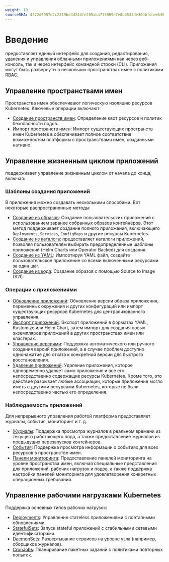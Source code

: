 ```yaml
---
weight: 10
sourceSHA: 4272d5957d2c2319be4d244fe265aba713069e7e0b4534de304bfdaeeb08cac8
---
```


# Введение

<Term name="product" /> предоставляет единый интерфейс для создания, редактирования, удаления и управления облачными приложениями как через веб-консоль, так и через интерфейс командной строки (CLI). Приложения могут быть развернуты в нескольких пространствах имен с политиками RBAC.

## Управление пространствами имен

Пространства имен обеспечивают логическую изоляцию ресурсов Kubernetes. Ключевые операции включают:

- [Создание пространств имен](./functions/namespace/create_namespace.mdx): Определение квот ресурсов и политик безопасности подов.
- [Импорт пространств имен](./functions/namespace/import_namespace.mdx): Импорт существующих пространств имен Kubernetes в <Term name="product" /> обеспечивает полное соответствие возможностям платформы с пространствами имен, созданными нативно.

## Управление жизненным циклом приложений

<Term name="product" /> поддерживает управление жизненным циклом от начала до конца, включая:

### Шаблоны создания приложений

В <Term name="product" /> приложения можно создавать несколькими способами. Вот некоторые распространенные методы:

- [Создание из образов](./functions/create_applications/image_app.mdx): Создание пользовательских приложений с использованием заранее собранных образов контейнеров. Этот метод поддерживает создание полного приложения, включающего `Deployments`, `Services`, `ConfigMaps` и другие ресурсы Kubernetes.
- [Создание из каталога](./functions/create_applications/chart_app.mdx): <Term name="product" /> предоставляет каталоги приложений, позволяя пользователям выбирать предопределенные шаблоны приложений (Helm Charts или Operator Backed) для создания.
- [Создание из YAML](./functions/create_applications/yaml_app.mdx): Импортируя YAML файл, создайте пользовательское приложение со всеми включенными ресурсами за один шаг.
- [Создание из кода](./functions/create_applications/s2i_app.mdx): Создание образов с помощью Source to Image (S2I).

### Операции с приложениями

- [Обновление приложений](./functions/application_operation/application_upgrade.mdx): Обновление версии образа приложения, переменных окружения и других конфигураций или импорт существующих ресурсов Kubernetes для централизованного управления.
- [Экспорт приложений](./functions/application_operation/export.mdx): Экспорт приложений в форматах YAML, Kustomize или Helm Chart, затем импорт для создания новых экземпляров приложений в других пространствах имен или кластерах.
- [Управление версиями](./functions/application_operation/version.mdx): Поддержка автоматического или ручного создания версий приложений, а в случае проблем доступно однонажатие для отката к конкретной версии для быстрого восстановления.
- [Удаление приложений](./functions/application_operation/application_delete.mdx): Удаление приложения, которое одновременно удаляет само приложение и все его непосредственно содержащие ресурсы Kubernetes. Кроме того, это действие разрывает любые ассоциации, которые приложение могло иметь с другими ресурсами Kubernetes, которые не были непосредственно частью его определения.

### Наблюдаемость приложений

Для непрерывного управления работой платформа предоставляет журналы, события, мониторинг и т. д.

- [Журналы](./functions/application_observability/log.mdx): Поддержка просмотра журналов в реальном времени из текущего работающего пода, а также предоставление журналов из предыдущих перезапусков контейнеров.
- [События](./functions/application_observability/event.mdx): Поддержка просмотра информации о событиях для всех ресурсов в пространстве имен.
- [Панели мониторинга](./functions/application_observability/monitor.mdx): Предоставление панелей мониторинга на уровне пространства имен, включая специальные представления для приложений, рабочих нагрузок и подов, а также поддержка настройки панелей мониторинга для удовлетворения конкретных операционных требований.

## Управление рабочими нагрузками Kubernetes

Поддержка основных типов рабочих нагрузок:

- [Deployments](./functions/application_workloads/deployment_create.mdx): Управление статeless приложениями с поэтапными обновлениями.
- [StatefulSets](./functions/application_workloads/statefulset_create.mdx): Запуск stateful приложений с стабильными сетевыми идентификаторами.
- [DaemonSets](./functions/application_workloads/deamonset_create.mdx): Развертывание сервисов на уровне узла (например, сборщиков журналов).
- [CronJobs](./functions/application_workloads/cronjob_create.mdx): Планирование пакетных заданий с политиками повторных попыток.
